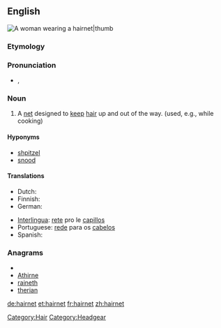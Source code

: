 ==English==
[[Image:Bundesarchiv Bild 183-F0804-0015-001, Schwarza, finnische Oberschülerinnen.jpg|A woman wearing a hairnet|thumb]]
{{wikipedia}}
===Etymology===
{{compound|hair|net}}

===Pronunciation===
* {{a|General American}} {{IPA|/ˈhɛrˌnɛt/}}, {{SAMPA|/"hEr%nEt/}}

===Noun===
{{en-noun}}

# A [[net]] designed to [[keep]] [[hair]] up and out of the way. (used, e.g., while cooking)

====Hyponyms====
* [[shpitzel]]
* [[snood]]

====Translations====
{{trans-top|net designed to keep hair up}}
* Dutch: {{t+|nl|haarnetje|n}}
* Finnish: {{t-|fi|hiusverkko}}
* German: {{t+|de|Haarnetz|n}}
{{trans-mid}}
* [[Interlingua]]: [[rete]] pro le [[capillos]]
* Portuguese: [[rede]] para os [[cabelos]] {{f}}
* Spanish: {{t+|es|redecilla|f}}
{{trans-bottom}}

===Anagrams===
* {{alphagram|aehinrt}}
* [[Athirne#English|Athirne]]
* [[raineth#English|raineth]]
* [[therian#English|therian]]

[[Category:Hair]]
[[Category:Headgear]]

[[de:hairnet]]
[[et:hairnet]]
[[fr:hairnet]]
[[zh:hairnet]]